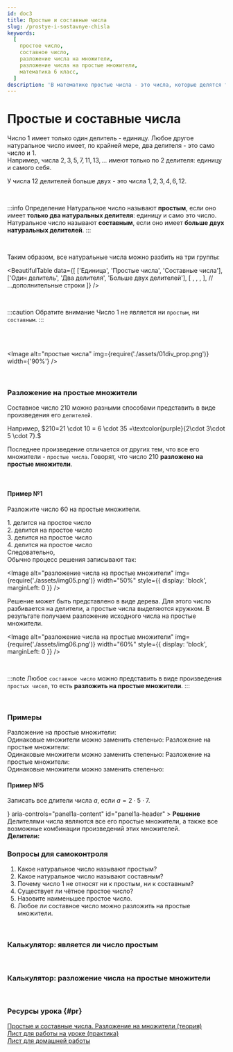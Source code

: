 ```yaml
---
id: doc3
title: Простые и составные числа
slug: /prostye-i-sostavnye-chisla
keywords:
  [
    простое число,
    составное число,
    разложение числа на множители,
    разложение числа на простые множители,
    математика 6 класс,
  ]
description: 'В математике простые числа - это числа, которые делятся только на себя и на единицу, в то время как составные числа имеют дополнительные делители. Разложение числа на простые множители помогает упростить математические операции и лучше понимать свойства чисел.'
---
```



# Простые и составные числа

Число $1$ имеет только один делитель - единицу. Любое другое натуральное число имеет, по крайней мере, два делителя - это само число и $1$. <br />
Например, числа $2,3,5,7,11,13, ...$ имеют только по $2$ делителя: единицу и самого себя.

<TeX math="3:3=1;\quad 3:1=3." block />

У числа $12$ делителей больше двух - это числа $1,2,3,4,6,12.$

<br />

:::info Определение
Натуральное число называют **простым**, если оно имеет **только два натуральных делителя**: единицу и само это число.<br />
Натуральное число называют **составным**, если оно имеет **больше двух натуральных делителей**.
:::

<br />

Таким образом, все натуральные числа можно разбить на три группы:

<BeautifulTable
  data={[
    ['Единица', 'Простые числа', 'Составные числа'],
    ['Один делитель', 'Два делителя', 'Больше двух делителей'],
    [
      <TeX math="1" />,
      <TeX math="2, 3, 5, 7, 11, 13,..." />,
      <TeX math="4, 6, 8, 9, 10, 12, ...," />,
    ],
    // ...дополнительные строки
  ]}
/>

<br />

:::caution Обратите внимание
Число $1$ не является ни `простым`, ни `составным`.
:::

<br />
<br />

<Image
  alt="простые числа"
  img={require('./assets/01div_prop.png')}
  width={'90%'}
/>

<br />

### Разложение на простые множители

Составное число $210$ можно разными способами представить в виде произведения его `делителей`.<br />

Например, $210=21 \cdot 10 = 6 \cdot 35 =\textcolor{purple}{2\cdot 3\cdot 5 \cdot 7}.$<br />

Последнее произведение отличается от других тем, что все его множители - `простые
числа`. Говорят, что число $210$ **разложено на простые множители**.

<br />

#### Пример №1

Разложите число $60$ на простые множители.

<Tabs>
  <TabItem value="Пример 1" label="I-ый способ" default>
   1. <TeX math="60"  /> делится на простое число <TeX math="2\!:\quad  60:2=30." /> <br/>
   2. <TeX math="30"  /> делится на простое число <TeX math="2\!:\quad  30:2=15." /><br/>
   3. <TeX math="15"  /> делится на простое число <TeX math="3\!:\quad  15:3=5." /><br/>
   4. <TeX math="5"  /> делится на простое число <TeX math="5\!:\quad\;\;  5:5=1." /><br/>
   Следовательно, <TeX math="60=2\cdot 2 \cdot 3 \cdot 5=2^2 \cdot 3 \cdot 5." /><br/>
   Обычно процесс решения записывают так:

<Image
  alt="разложение числа на простые множители"
  img={require('./assets/img05.png')}
  width="50%"
  style={{ display: 'block', marginLeft: 0 }}
/>

  </TabItem>
<TabItem value="Пример №2" label="II-ой способ">
Решение может быть представлено в виде дерева. 
Для этого число разбивается на делители, а простые числа выделяются кружком. В результате получаем разложение исходного числа на простые множители.

<Image
  alt="разложение числа на простые множители"
  img={require('./assets/img06.png')}
  width="60%"
  style={{ display: 'block', marginLeft: 0 }}
/>

  </TabItem>

</Tabs>

<br />

:::note
Любое `составное число` можно представить в виде произведения `простых чисел`, то есть **разложить на простые множители**.
:::

<br />

### Примеры

<Tabs>
  <TabItem value="Пример 1" label="Пример №2" default>
   Разложение на простые множители: <TeX math="18=2 \cdot 3 \cdot 3"  /><br />
   Одинаковые множители можно заменить степенью: <TeX math="18=2 \cdot 3^2"  />

  </TabItem>
<TabItem value="Пример №2" label="Пример №3">
   Разложение на простые множители: <TeX math="80=2 \cdot 2 \cdot 2 \cdot 2 \cdot 5"  /><br />
   Одинаковые множители можно заменить степенью: <TeX math="80=2^4 \cdot 5"  />

  </TabItem>
  
  <TabItem value="Пример №3" label="Пример №4">
   Разложение на простые множители: <TeX math="81=3 \cdot 3 \cdot 3 \cdot 3"  /><br />
   Одинаковые множители можно заменить степенью: <TeX math="81=3^4"  />

  </TabItem>

</Tabs>

#### Пример №5

Записать все длители числа $a$, если $a=2\cdot 5 \cdot 7.$<br />

<Accordion>
  <AccordionSummary
    expandIcon={<ExpandMoreIcon />}
    aria-controls="panel1a-content"
    id="panel1a-header"
  >
    <Typography>
      <b>Решение</b>
    </Typography>
  </AccordionSummary>
  <AccordionDetails>
    <Typography>
      Делителями числа являются все его простые множители, а также все возможные
      комбинации произведений этих множителей.
      <br />
      <b>Делители:</b> <TeX math="\{1, 2,5,7,10,14,35,70\}" />
    </Typography>
  </AccordionDetails>
</Accordion>

<br />

### Вопросы для самоконтроля

1. Какое натуральное число называют простым?
2. Какое натуральное число называют составным?
3. Почему число $1$ не относят ни к простым, ни к составным?
4. Существует ли чётное простое число?
5. Назовите наименьшее простое число.
6. Любое ли составное число можно разложить на простые множители.

<br />

### Калькулятор: является ли число простым

<IsPrime />

<br />

### Калькулятор: разложение числа на простые множители

<PrimeFactors />

<br />

### Ресурсы урока {#pr}

[Простые и составные числа. Разложение на множители (теория)](https://disk.yandex.ru/i/Hwv1eJKUscoCug) <br/>
[Лист для работы на уроке (практика)](https://disk.yandex.ru/i/jEZJ4oW1sxXrNg) <br/>
[Лист для домашней работы](https://disk.yandex.ru/i/oo89SX4uVT7Jiw)
